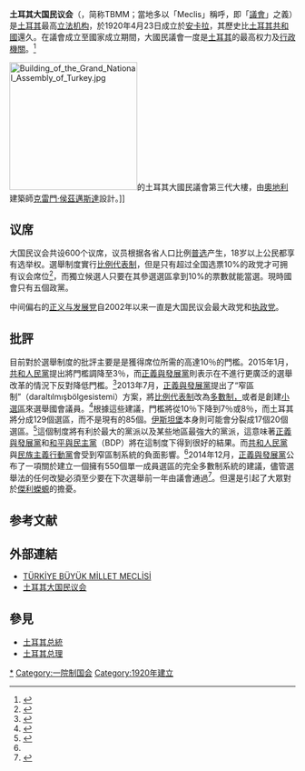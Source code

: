 {{refimprove|time=2015-09-04T22:21:10+00:00}}
{{distinguish|大国民议会 (利比亚)|大国民议会 (罗马尼亚)}}
{{Infobox legislature
|name          = 土耳其大国民议会
|native_name   = <small>{{lang|tr|Türkiye Büyük Millet Meclisi}}</small>
|coa_pic       = Seal of the Turkish Parliament (Türkiye Büyük Millet Meclisi).svg
|legislature   = 第27届土耳其议会
|coa_res       = 200px
|house_type    = [[一院制|一院制]]
|leader1_type  = 议长
|leader1       = {{le|穆斯塔法·森托普|Mustafa Şentop}}
|party1        = [[正义与发展党_(土耳其)|正义与发展党]]
|election1     = 
|leader2_type  = 执政党领袖
|leader2       = [[比纳利·耶伊尔德勒姆|比纳利·耶伊尔德勒姆]]（[[正义与发展党_(土耳其)|正义与发展党]]）<br>{{small|自2016年5月24日}}<br>[[雷杰普·塔伊普·埃尔多安|雷杰普·塔伊普·埃尔多安]]（[[正义与发展党_(土耳其)|正义与发展党]]）<br>{{small|自2017年5月21日}}


|leader3_type  = 反对党领袖
|leader3       = [[凯末尔·奎里达欧鲁|凯末尔·奎里达欧鲁]]（[[共和人民党|共和人民党]]）<br>{{small|自2010年5月22日}}
|members       = 600 
|structure1= File:Turkish Parliament 2020 (update) .svg
|structure1_res = 300px
|structure1_alt = 现土耳其大国民议会席位图
|political_groups1 = 
'''{{term|[[执政党|执政党]]}}'''
*{{colorbox|#FF9900}} [[正义与发展党_(土耳其)|正义与发展党]]（286）                                    '''{{term|[[信任供给|信任供给]]}}'''
**{{colorbox|#870000}} [[民族主义行动党|民族主义行动党]]（49）
**{{colorbox|#CC5252}} [[大团结党|大团结党]]（1）
{{term|[[反对党|反对党]]（242）}}
*{{colorbox|#e30000}} [[共和人民党|共和人民党]]（135）
*{{colorbox|#8904B1}} [[人民民主党_(土耳其)|人民民主党]]（56）
*{{colorbox|#42ABE2}} [[好党|好党]]（36）
*{{Color box|#990000|border=darkgray}} [[土耳其工人党_(2017年)|土耳其工人党]]（4）
*{{colorbox|#FF5F5F}} [[幸福党|幸福党]]（3）
*{{colorbox|#FF3333}} [[民主党_(土耳其)|民主党]]（2）
*{{Color box|{{Victory Party (Turkey)/meta/color}}|border=darkgray}} [[胜利党_(土耳其)|勝利黨]] (2)
*{{Color box|#0069a7|border=darkgray}} [[Democracy_and_Progress_Party|民主進步黨]] (1)
*{{Color box|#2DA949|border=darkgray}} [[Democratic_Regions_Party|民主地區黨]] (1)
*{{Color box|{{Felicity Party/meta/color}}|border=darkgray}} [[Felicity_Party|至福黨]] (1)
*{{Color box|#b8bbff|border=darkgray}} [[Innovation_Party_(Turkey)|創新黨]] (1)

*{{Color box|#B0B0B0|border=darkgray}} 独立人士（5）
'''空缺（18）'''<br />
*{{Color box|#000000|border=darkgray}} 空缺（18）
|voting_system1 = [[名单比例代表制|名单比例代表制]]<br />[[洪德法|洪德法]]
|last_election1 = [[2018年土耳其大选|2018年6月24日]]
|next_election1 = 
|session_room  =  Grand National Assembly of Turkey MPs in June 2015.jpg
|session_res   = 240px
|session_alt   = The main chamber.
|meeting_place = [[土耳其|土耳其]][[安卡拉|安卡拉]]土耳其大国民议会
|website       = [http://global.tbmm.gov.tr/index.php/EN/yd/ 土耳其大国民议会]    
}}

'''土耳其大国民议会'''（{{lang-tr|Türkiye Büyük Millet Meclisi}}，简称TBMM；當地多以「Meclis」稱呼，即「[[議會|議會]]」之義）是[[土耳其|土耳其]]最高[[立法机构|立法机构]]，於1920年4月23日成立於[[安卡拉|安卡拉]]，其歷史比[[土耳其共和國|土耳其共和國]]還久。在議會成立至國家成立期間，大國民議會一度是[[土耳其|土耳其]]的最高权力及[[行政機關|行政機關]]。<ref>{{Cite web|title=土耳其大国民议会|url=https://www.tbmm.gov.tr/yayinlar/yabanci_diller/TBMM_Cince.pdf|access-date=2021-07-01|date=2012-09|format=PDF|work=|publisher=土耳其大国民议会|language=zh|archive-date=2017-03-03|archive-url=https://web.archive.org/web/20170303152823/https://www.tbmm.gov.tr/yayinlar/yabanci_diller/TBMM_Cince.pdf|dead-url=no}}</ref>

[[File:Building_of_the_Grand_National_Assembly_of_Turkey.jpg|225px]]的土耳其大國民議會第三代大樓，由[[奧地利|奧地利]]建築師[[克雷門‧侯茲邁斯達|克雷門‧侯茲邁斯達]]設計。]]

== 议席 ==
大国民议会共设600个议席，议员根据各省人口比例[[普选|普选]]产生，18岁以上公民都享有选举权。選舉制度實行[[比例代表制|比例代表制]]，但是只有超过全国选票10%的政党才可拥有议会席位<ref>{{cite web |url=http://www.fmprc.gov.cn/chn/wjb/zzjg/xybfs/gjlb/1424/1424x0/default.htm |title=存档副本 |accessdate=2007-07-25 |deadurl=yes |archiveurl=https://web.archive.org/web/20070808171252/http://www.fmprc.gov.cn/chn/wjb/zzjg/xybfs/gjlb/1424/1424x0/default.htm |archivedate=2007-08-08 }}</ref>，而獨立候選人只要在其參選選區拿到10%的票數就能當選。現時國會只有五個政黨。

中间偏右的[[正义与发展党_(土耳其)|正义与发展党]]自2002年以来一直是大国民议会最大政党和[[执政党|执政党]]。

== 批評 ==
目前對於選舉制度的批評主要是是獲得席位所需的高達10％的門檻。2015年1月，[[共和人民黨|共和人民黨]]提出將門檻調降至3％，而[[正义与发展党_(土耳其)|正義與發展黨]]則表示在不進行更廣泛的選舉改革的情況下反對降低門檻。<ref>{{Cite web|url=http://arsiv.gercekgundem.com/?p=366554|title=Arsiv.gercekgundem.com. Retrieved|accessdate=2015-05-19|author=|date=|publisher=|deadurl=yes|archiveurl=https://web.archive.org/web/20150121151142/http://arsiv.gercekgundem.com/?p=366554|archivedate=2015-01-21}}</ref>2013年7月，[[正义与发展党_(土耳其)|正義與發展黨]]提出了“窄區制”（daraltılmışbölgesistemi）方案，將[[比例代表制|比例代表制]]改為[[多數制|多數制，]]或者是創建[[小選區制|小選區]]來選舉國會議員。<ref name=":0">{{Cite web|url=http://www.zaman.com.tr/politika_dar-bolge-secim-sistemi-ak-parti-ve-bdpye-yariyor_2211955.html|title=Dar bölge seçim sistemi AK Parti ve BDP’ye yarıyor-Ankara Haberleri|accessdate=2017-12-30|date=2015-01-21|deadurl=yes|archiveurl=https://web.archive.org/web/20150121144221/http://www.zaman.com.tr/politika_dar-bolge-secim-sistemi-ak-parti-ve-bdpye-yariyor_2211955.html|archivedate=2015-01-21}}</ref>根據這些建議，門檻將從10％下降到7％或8％，而土耳其將分成129個選區，而不是現有的85個。[[伊斯坦堡|伊斯坦堡]]本身則可能會分裂成17個20個選區。<ref>{{Cite news|url=http://www.hurriyet.com.tr/gundem/24819747.asp|title=Dar bölge büyük partinin yararına|newspaper=Hürriyet|accessdate=2017-12-30|language=tr|archive-date=2015-09-24|archive-url=https://web.archive.org/web/20150924122941/http://www.hurriyet.com.tr/gundem/24819747.asp|dead-url=no}}</ref>這個制度將有利於最大的黨派以及某些地區最強大的黨派，這意味著[[正义与发展党_(土耳其)|正義與發展黨]]和[[和平與民主黨|和平與民主黨]]（BDP）將在這制度下得到很好的結果。而[[共和人民黨|共和人民黨]]與[[民族主义行动党|民族主義行動黨]]會受到窄區制系統的負面影響。<ref name=":0" />2014年12月，[[正义与发展党_(土耳其)|正義與發展黨]]公布了一項關於建立一個擁有550個單一成員選區的完全多數制系統的建議，儘管選舉法的任何改變必須至少要在下次選舉前一年由議會通過<ref>{{Cite news|url=http://www.sabah.com.tr/gundem/2014/04/21/550-secim-bolgeli-dar-bolge-sistemi|title=550 seçim bölgeli 'dar bölge sistemi'|newspaper=Sabah|accessdate=2017-12-30|language=tr|archive-date=2020-11-25|archive-url=https://web.archive.org/web/20201125111810/https://www.sabah.com.tr/gundem/2014/04/21/550-secim-bolgeli-dar-bolge-sistemi|dead-url=no}}</ref>。但還是引起了大眾對於[[傑利蠑螈|傑利蠑螈]]的擔憂。

== 参考文献 ==
{{Reflist}}

== 外部連結 ==
* [http://www.tbmm.gov.tr/ TÜRKİYE BÜYÜK MİLLET MECLİSİ] {{Wayback|url=http://www.tbmm.gov.tr/ |date=20180818131259 }}{{tr}}{{en}}
*[https://www.tbmm.gov.tr/yayinlar/yabanci_diller/TBMM_Cince.pdf 土耳其大国民议会] {{Wayback|url=https://www.tbmm.gov.tr/yayinlar/yabanci_diller/TBMM_Cince.pdf |date=20170303152823 }}{{Zh icon}}

== 參見 ==
* [[土耳其总統|土耳其总統]]
* [[土耳其总理|土耳其总理]]

{{土耳其獨立戰爭}}
{{亚洲题目|议会}}
{{欧洲题目|议会}}

{{DEFAULTSORT:T}}
[[Category:土耳其大国民议会|*]]
[[Category:一院制国会|Category:一院制国会]]
[[Category:1920年建立|Category:1920年建立]]